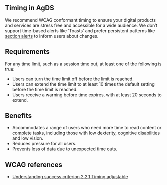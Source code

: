 ## Timing in AgDS

We recommend WCAG conformant timing to ensure your digital products and services are stress free and accessible for a wide audience. We don’t support time-based alerts like ‘Toasts’ and prefer persistent patterns like [section alerts](/components/section-alert) to inform users about changes.

## Requirements

For any time limit, such as a session time out, at least one of the following is true:

- Users can turn the time limit off before the limit is reached.
- Users can extend the time limit to at least 10 times the default setting before the time limit is reached.
- Users receive a warning before time expires, with at least 20 seconds to extend.

## Benefits

- Accommodates a range of users who need more time to read content or complete tasks, including those with low dexterity, cognitive disabilities and low vision.
- Reduces pressure for all users.
- Prevents loss of data due to unexpected time outs.

## WCAG references

- [Understanding success criterion 2.2.1 Timing adjustable](https://www.w3.org/WAI/WCAG21/Understanding/timing-adjustable.html)
